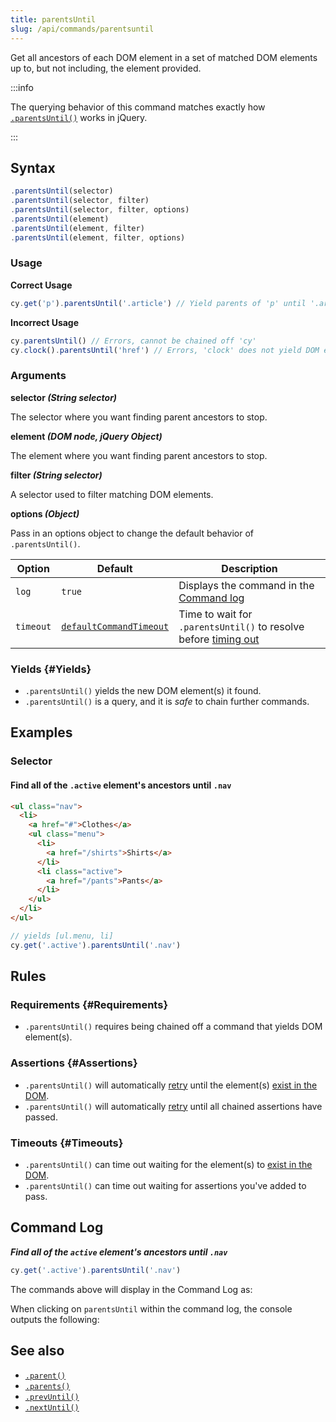 ```yaml
---
title: parentsUntil
slug: /api/commands/parentsuntil
---
```


Get all ancestors of each DOM element in a set of matched DOM elements up to,
but not including, the element provided.

:::info

The querying behavior of this command matches exactly how
[`.parentsUntil()`](http://api.jquery.com/parentsUntil) works in jQuery.

:::

## Syntax

```javascript
.parentsUntil(selector)
.parentsUntil(selector, filter)
.parentsUntil(selector, filter, options)
.parentsUntil(element)
.parentsUntil(element, filter)
.parentsUntil(element, filter, options)
```

### Usage

<Icon name="check-circle" color="green" /> **Correct Usage**

```javascript
cy.get('p').parentsUntil('.article') // Yield parents of 'p' until '.article'
```

<Icon name="exclamation-triangle" color="red" /> **Incorrect Usage**

```javascript
cy.parentsUntil() // Errors, cannot be chained off 'cy'
cy.clock().parentsUntil('href') // Errors, 'clock' does not yield DOM elements
```

### Arguments

<Icon name="angle-right" /> **selector _(String selector)_**

The selector where you want finding parent ancestors to stop.

<Icon name="angle-right" /> **element _(DOM node, jQuery Object)_**

The element where you want finding parent ancestors to stop.

<Icon name="angle-right" /> **filter _(String selector)_**

A selector used to filter matching DOM elements.

<Icon name="angle-right" /> **options _(Object)_**

Pass in an options object to change the default behavior of `.parentsUntil()`.

| Option    | Default                                                           | Description                                                                         |
| --------- | ----------------------------------------------------------------- | ----------------------------------------------------------------------------------- |
| `log`     | `true`                                                            | Displays the command in the [Command log](/app/core-concepts/open-mode#Command-Log) |
| `timeout` | [`defaultCommandTimeout`](/app/references/configuration#Timeouts) | Time to wait for `.parentsUntil()` to resolve before [timing out](#Timeouts)        |

### Yields [<Icon name="question-circle"/>](/app/core-concepts/introduction-to-cypress#Subject-Management) {#Yields}

- `.parentsUntil()` yields the new DOM element(s) it found.
- `.parentsUntil()` is a query, and it is _safe_ to chain further commands.

## Examples

### Selector

#### Find all of the `.active` element's ancestors until `.nav`

```html
<ul class="nav">
  <li>
    <a href="#">Clothes</a>
    <ul class="menu">
      <li>
        <a href="/shirts">Shirts</a>
      </li>
      <li class="active">
        <a href="/pants">Pants</a>
      </li>
    </ul>
  </li>
</ul>
```

```javascript
// yields [ul.menu, li]
cy.get('.active').parentsUntil('.nav')
```

## Rules

### Requirements [<Icon name="question-circle"/>](/app/core-concepts/introduction-to-cypress#Chains-of-Commands) {#Requirements}

- `.parentsUntil()` requires being chained off a command that yields DOM
  element(s).

### Assertions [<Icon name="question-circle"/>](/app/core-concepts/introduction-to-cypress#Assertions) {#Assertions}

- `.parentsUntil()` will automatically
  [retry](/app/core-concepts/retry-ability) until the element(s)
  [exist in the DOM](/app/core-concepts/introduction-to-cypress#Implicit-Assertions).
- `.parentsUntil()` will automatically
  [retry](/app/core-concepts/retry-ability) until all chained assertions have
  passed.

### Timeouts [<Icon name="question-circle"/>](/app/core-concepts/introduction-to-cypress#Timeouts) {#Timeouts}

- `.parentsUntil()` can time out waiting for the element(s) to
  [exist in the DOM](/app/core-concepts/introduction-to-cypress#Implicit-Assertions).
- `.parentsUntil()` can time out waiting for assertions you've added to pass.

## Command Log

**_Find all of the `active` element's ancestors until `.nav`_**

```javascript
cy.get('.active').parentsUntil('.nav')
```

The commands above will display in the Command Log as:

<DocsImage
  src="/img/api/parentsuntil/get-all-parents-until-nav-selector.png"
  alt="Command Log parentsUntil"
/>

When clicking on `parentsUntil` within the command log, the console outputs the
following:

<DocsImage
  src="/img/api/parentsuntil/show-parents-until-nav-in-console.png"
  alt="Console Log parentsUntil"
/>

## See also

- [`.parent()`](/api/commands/parent)
- [`.parents()`](/api/commands/parents)
- [`.prevUntil()`](/api/commands/prevuntil)
- [`.nextUntil()`](/api/commands/nextuntil)
